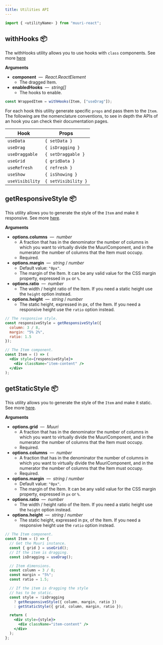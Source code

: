 ```yaml
---
title: Utilities API
---
```


```js
import { <utilityName> } from "muuri-react";
```

## withHooks 📦

The withHooks utility allows you to use hooks with `class` components. See more [here](../usage/hooks#withHooks)

**Arguments**

- **component** &nbsp;&mdash;&nbsp; _React.ReactElement_
  - The dragged Item.
- **enabledHooks** &nbsp;&mdash;&nbsp; _string[]_
  - The hooks to enable.

```js
const WrappedItem = withHooks(Item, ["useDrag"]);
```

For each hook this utility generate specific `props` and pass them to the `Item`. The following are the nomenclature conventions, to see in depth the APIs of an hook you can check their documentation pages.

| Hook            | Props               |
| --------------- | ------------------- |
| `useData`       | `{ setData }`       |
| `useDrag`       | `{ isDragging }`    |
| `useDraggable`  | `{ setDraggable }`  |
| `useGrid`       | `{ gridData }`      |
| `useRefresh`    | `{ refresh }`       |
| `useShow`       | `{ isShowing }`     |
| `useVisibility` | `{ setVisibility }` |

## getResponsiveStyle 📦

This utility allows you to generate the style of the `Item` and make it responsive. See more [here](../usage/responsive-style).

**Arguments**

- **options.columns** &nbsp;&mdash;&nbsp; _number_
  - A fraction that has in the denominator the number of columns in which you want to virtually divide the MuuriComponent, and in the numerator the number of columns that the Item must occupy.
  - Required.
- **options.margin** &nbsp;&mdash;&nbsp; _string_ / _number_
  - Default value: `"0px"`.
  - The margin of the Item. It can be any valid value for the CSS margin property, expressed in `px` or `%`.
- **options.ratio** &nbsp;&mdash;&nbsp; _number_
  - The width / height ratio of the Item. If you need a static height use the `height` option instead.
- **options.height** &nbsp;&mdash;&nbsp; _string_ / _number_
  - The static height, expressed in px, of the Item. If you need a responsive height use the `ratio` option instead.

```js
// The responsive style.
const responsiveStyle = getResponsiveStyle({
  column: 3 / 8,
  margin: "5% 2%",
  ratio: 1.5
});
```

```jsx
// The Item component.
const Item = () => (
  <div style={responsiveStyle}>
    <div className="item-content" />
  </div>
);
```

## getStaticStyle 📦

This utility allows you to generate the style of the `Item` and make it static. See more [here](../usage/responsive-style).

**Arguments**

- **options.grid** &nbsp;&mdash;&nbsp; _Muuri_
  - A fraction that has in the denominator the number of columns in which you want to virtually divide the MuuriComponent, and in the numerator the number of columns that the Item must occupy.
  - Required.
- **options.columns** &nbsp;&mdash;&nbsp; _number_
  - A fraction that has in the denominator the number of columns in which you want to virtually divide the MuuriComponent, and in the numerator the number of columns that the Item must occupy.
  - Required.
- **options.margin** &nbsp;&mdash;&nbsp; _string_ / _number_
  - Default value: `"0px"`.
  - The margin of the Item. It can be any valid value for the CSS margin property, expressed in `px` or `%`.
- **options.ratio** &nbsp;&mdash;&nbsp; _number_
  - The width / height ratio of the Item. If you need a static height use the `height` option instead.
- **options.height** &nbsp;&mdash;&nbsp; _string_ / _number_
  - The static height, expressed in px, of the Item. If you need a responsive height use the `ratio` option instead.

```jsx
// The Item component.
const Item = () => {
  // Get the Muuri instance.
  const { grid } = useGrid();
  // If the item is dragging.
  const isDragging = useDrag();

  // Item dimensions.
  const column = 3 / 8;
  const margin = "5%";
  const ratio = 1.5;

  // If the item is dragging the style
  // has to be static.
  const style = !isDragging
    ? getResponsiveStyle({ column, margin, ratio })
    : getStaticStyle({ grid, column, margin, ratio });

  return (
    <div style={style}>
      <div className="item-content" />
    </div>
  );
};
```
